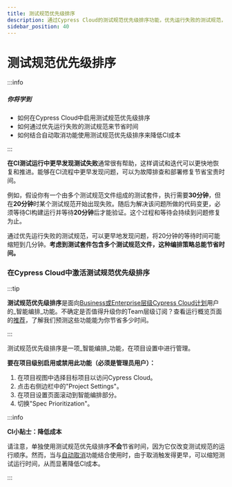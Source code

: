 ```yaml
---
title: 测试规范优先级排序
description: 通过Cypress Cloud的测试规范优先级排序功能，优先运行失败的测试规范，节省时间并降低CI成本。
sidebar_position: 40
---
```


<ProductHeading product="cloud" plan="business" />

# 测试规范优先级排序

:::info

##### <Icon name="question-circle" color="#4BBFD2" /> 你将学到

- 如何在Cypress Cloud中启用测试规范优先级排序
- 如何通过优先运行失败的测试规范来节省时间
- 如何结合自动取消功能使用测试规范优先级排序来降低CI成本

:::

**在CI测试运行中更早发现测试失败**通常很有帮助，这样调试和迭代可以更快地恢复和推进。能够在CI流程中更早发现问题，可以为故障排查和部署修复节省宝贵时间。

例如，假设你有一个由多个测试规范文件组成的测试套件，执行需要**30分钟**，但在**20分钟**时某个测试规范开始出现失败。随后为解决该问题所做的代码变更，必须等待CI构建运行并等待**20分钟**后才能验证。这个过程和等待会持续到问题修复为止。

通过优先运行失败的测试规范，可以更早地发现问题，将20分钟的等待时间可能缩短到几分钟。**考虑到测试套件包含多个测试规范文件，这种编排策略总能节省时间。**

### 在Cypress Cloud中激活测试规范优先级排序

:::tip

**测试规范优先级排序**是面向[Business或Enterprise层级Cypress Cloud计划](https://cypress.io/pricing)用户的_智能编排_功能。不确定是否值得升级你的Team层级订阅？查看运行概览页面的[推荐](/cloud/features/recorded-runs#Recommendations)，了解我们预测这些功能能为你节省多少时间。

:::

测试规范优先级排序是一项_智能编排_功能，在项目设置中进行管理。

**要在项目级别启用或禁用此功能（必须是管理员用户）：**

1. 在项目视图中选择目标项目以访问Cypress Cloud。
2. 点击右侧边栏中的"Project Settings"。
3. 在项目设置页面滚动到智能编排部分。
4. 切换"Spec Prioritization"。

<DocsImage
  src="/img/cloud/features/smart-orchestration/spec-prioritization-active.png"
  alt="启用测试规范优先级排序"
/>

:::info

<strong>CI小贴士：降低成本</strong>

请注意，单独使用测试规范优先级排序**不会**节省时间，因为它仅改变测试规范的运行顺序。然而，当与[自动取消](/cloud/features/smart-orchestration/run-cancellation)功能结合使用时，由于取消触发得更早，可以缩短测试运行时间，从而显著降低CI成本。

:::